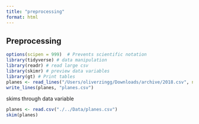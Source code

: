 ```yaml
---
title: "preprocessing"
format: html
---
```


## Preprocessing

```r
options(scipen = 999)  # Prevents scientific notation
library(tidyverse) # data manipulation
library(readr) # read large csv 
library(skimr) # preview data variables
library(gt) # Print tables
planes <- read_lines("/Users/oliverzingg/Downloads/archive/2018.csv", n_max = 10000) # sample read only a 10'000 lines
write_lines(planes, "planes.csv")

```


skims through data variable
```r
planes <- read.csv("./../Data/planes.csv")
skim(planes) 
```

